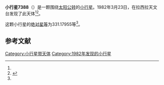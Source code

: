 {{Infobox planet
| bgcolour = #FFFFC0
| name = 7388
| symbol = 
| image = 
| caption = 
| discovery = yes
| discovery_ref = 
| discoverer = {{link-en|亨利·德波鸿诺|Henri Debehogne}}
| discovery_site = [[拉西拉天文台|拉西拉天文台]] 
| discovered = 1982年3月23日
| designations = yes
| mp_name = 
| named_after = 
| alt_names = 1982 FS3/ 1982 HS2 / 1993 FS2
| mp_category = [[主带小行星|主带小行星]]
| orbit_ref = <ref name="a">[http://ssd.jpl.nasa.gov/sbdb.cgi?sstr=7388 7388] {{Wayback|url=http://ssd.jpl.nasa.gov/sbdb.cgi?sstr=7388 |date=20201124024138 }}，小行星數據庫瀏覽器（JPL Small-Body Database Browser）－[[美国国家航空航天局|美国国家航空航天局]]喷气推进实验室</ref>
| epoch = 2456400.5 (2013年4月18日更新)
| aphelion = {{convert|3.4740264|AU|km|3|abbr=on|lk=out}}
| perihelion = {{convert|2.7818692|AU|km|3|abbr=on}}
| semimajor = {{convert|3.1279478|AU|km|3|abbr=on}}
| eccentricity = 0.1106408
| period = 2020.634041 [[日|日]]<br />5.53[[儒略年|儒略年]]
| avg_speed = 
| inclination = 11.52777
| asc_node = 184.07996
| mean_anomaly = 
| arg_peri = 331.17955
| satellites = 
| physical_characteristics = yes
| dimensions = 
| mass = 
| density = 
| surface_grav = 
| escape_velocity = 
| sidereal_day = 
| axial_tilt = 
| pole_ecliptic_lat = 
| pole_ecliptic_lon = 
| albedo = 
| temperatures= 
| temp_name1 = 
| mean_temp_1 = 
| max_temp_1 = 
| temp_name2 = 
| max_temp_2 = 
| spectral_type = 
| abs_magnitude = 331.17955
}}

'''小行星7388'''（{{lang-en|7388}}）是一颗围绕[[太阳|太阳]][[公转|公转]]的[[小行星|小行星]]。1982年3月23日，{{link-en|亨利·德波鸿诺|Henri Debehogne}}在拉西拉天文台发现了此天体<ref name="a" /><ref>{{cite news|title=小行星列表|url=http://cfa-www.harvard.edu/iau/lists/NumberedMPs.txt|accessdate=2013-07-08|newspaper=哈佛大学|archive-date=2008-05-17|archive-url=https://web.archive.org/web/20080517010638/http://cfa-www.harvard.edu/iau/lists/NumberedMPs.txt|dead-url=no}}</ref>。

这颗小行星的[[绝对星等|绝对星等]]为331.17955等<ref name="a" />。

==参考文献==
{{reflist}}
{{Minor Planet Number|[[小行星7387|小行星7387]]|[[小行星7389|小行星7389]]}}

{{小天体}}

[[Category:小行星带天体|Category:小行星带天体]]
[[Category:1982年发现的小行星|Category:1982年发现的小行星]]

{{asteroid-stub}}
